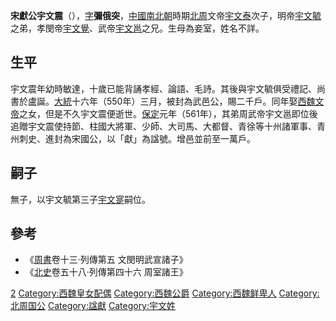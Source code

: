 '''宋獻公宇文震'''（{{bd|6世纪||550年|catIdx=t}}），[[表字|字]]'''彌俄突'''，[[中國|中國]][[南北朝|南北朝]]時期[[北周|北周]]文帝[[宇文泰|宇文泰]]次子，明帝[[宇文毓|宇文毓]]之弟，孝閔帝[[宇文覺|宇文覺]]、武帝[[宇文邕|宇文邕]]之兄。生母為妾室，姓名不詳。

==生平==
宇文震年幼時敏達，十歲已能背誦孝經、論語、毛詩。其後與宇文毓俱受禮記、尚書於盧誕。[[大統_(西魏)|大統]]十六年（550年）三月，被封為武邑公，賜二千戶。同年娶[[西魏文帝|西魏文帝]]之女，但是不久宇文震便逝世。[[保定_(北周)|保定]]元年（561年），其弟周武帝宇文邕即位後追贈宇文震使持節、柱國大將軍、少師、大司馬、大都督、青徐等十州諸軍事、青州刺史、進封為宋國公，以「獻」為諡號。增邑並前至一萬戶。

==嗣子==
無子，以宇文毓第三子[[宇文寔|宇文寔]]嗣位。

==參考==
*《[[周書|周書]]卷十三·列傳第五 文閔明武宣諸子》
*《[[北史|北史]]卷五十八·列傳第四十六 周室諸王》

{{南北朝人物小作品}}
[[Category:周文帝皇子|2]]
[[Category:西魏皇女配偶|Category:西魏皇女配偶]]
[[Category:西魏公爵|Category:西魏公爵]]
[[Category:西魏鲜卑人|Category:西魏鲜卑人]]
[[Category:北周国公|Category:北周国公]]
[[Category:諡獻|Category:諡獻]]
[[Category:宇文姓|Category:宇文姓]]
